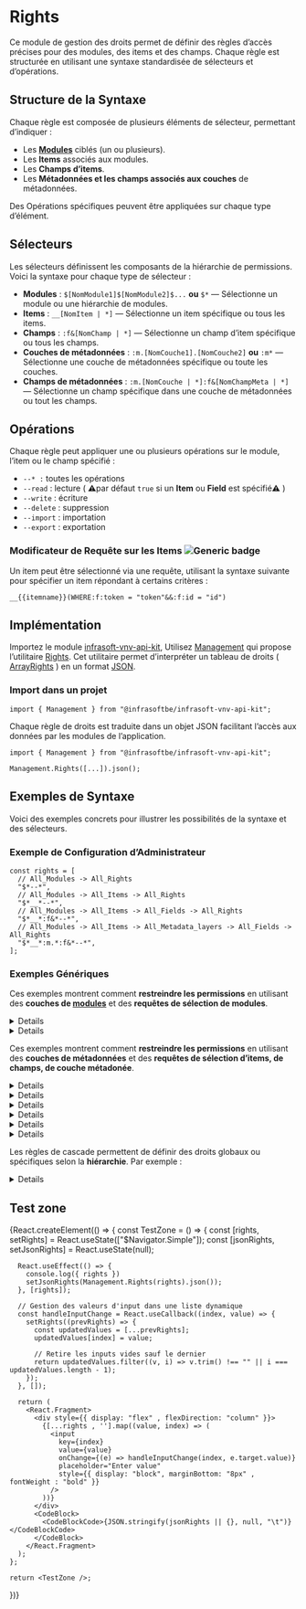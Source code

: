 


# Rights

Ce module de gestion des droits permet de définir des règles d’accès précises pour des modules, des items et des champs. Chaque règle est structurée en utilisant une syntaxe standardisée de sélecteurs et d’opérations.

## Structure de la Syntaxe

Chaque règle est composée de plusieurs éléments de sélecteur, permettant d’indiquer :

- Les **[Modules](../../../Tutorial/Application/modules/Modules.md)** ciblés (un ou plusieurs).
- Les **Items** associés aux modules.
- Les **Champs d’items**.
- Les **Métadonnées et les champs associés aux couches** de métadonnées.

Des Opérations spécifiques peuvent être appliquées sur chaque type d’élément.

## Sélecteurs

Les sélecteurs définissent les composants de la hiérarchie de permissions. Voici la syntaxe pour chaque type de sélecteur :

- **Modules** : `$[NomModule1]$[NomModule2]$...` **ou** `$*` — Sélectionne un module ou une hiérarchie de modules.
- **Items** : `__[NomItem | *]` — Sélectionne un item spécifique ou tous les items.
- **Champs** : `:f&[NomChamp | *]` — Sélectionne un champ d’item spécifique ou tous les champs.
- **Couches de métadonnées** : `:m.[NomCouche1].[NomCouche2]` **ou** `:m*` — Sélectionne une couche de métadonnées spécifique ou toute les couches.
- **Champs de métadonnées** : `:m.[NomCouche | *]:f&[NomChampMeta | *]` — Sélectionne un champ spécifique dans une couche de métadonnées ou tout les champs.

## Opérations

Chaque règle peut appliquer une ou plusieurs opérations sur le module, l’item ou le champ spécifié :

- `--* :` toutes les opérations
- `--read` : lecture ( ⚠️par défaut `true` si un **Item** ou **Field** est spécifié⚠️ )
- `--write` : écriture
- `--delete` : suppression
- `--import` : importation
- `--export` : exportation

### Modificateur de Requête sur les Items ![Generic badge](https://img.shields.io/badge/Feature-Not_Yet_Implemented-red.svg)

Un item peut être sélectionné via une requête, utilisant la syntaxe suivante pour spécifier un item répondant à certains critères :

```tsx
__{{itemname}}(WHERE:f:token = "token"&&:f:id = "id")
```

## Implémentation

Importez le module [infrasoft-vnv-api-kit](../../../packages/vnv-api-kit/), Utilisez <a href="../../../../API/infrasoft-vnv-api-kit/modules/Management.html" target="_blank">Management</a> qui propose l’utilitaire <a href="../../../../API/infrasoft-vnv-api-kit/functions/Management.Rights.html" target="_blank">Rights</a>. Cet utilitaire permet d’interpréter un tableau de droits ( <a href="../../../../API/infrasoft-vnv-api-kit/classes/Management.ArrayRights.html" target="_blank">ArrayRights</a> ) en un format <a href="../../../../API/infrasoft-vnv-api-kit/classes/Management.ArrayRights.html#json" target="_blank">JSON</a>.

### Import dans un projet

```tsx
import { Management } from "@infrasoftbe/infrasoft-vnv-api-kit";
```

Chaque règle de droits est traduite dans un objet JSON facilitant l’accès aux données par les modules de l’application.

```tsx
import { Management } from "@infrasoftbe/infrasoft-vnv-api-kit";

Management.Rights([...]).json();
```

## Exemples de Syntaxe

Voici des exemples concrets pour illustrer les possibilités de la syntaxe et des sélecteurs.

### Exemple de Configuration d’Administrateur

```tsx
const rights = [
  // All_Modules -> All_Rights
  "$*--*",
  // All_Modules -> All_Items -> All_Rights
  "$*__*--*",
  // All_Modules -> All_Items -> All_Fields -> All_Rights
  "$*__*:f&*--*",
  // All_Modules -> All_Items -> All_Metadata_layers -> All_Fields -> All_Rights
  "$*__*:m.*:f&*--*",
];
```

### Exemples Génériques

Ces exemples montrent comment **restreindre les permissions** en utilisant des **couches de [modules](../../../Application/modules/Modules.md)** et des **requêtes de sélection de modules**.

<Details summary="Module & Default operation">

#### Code

```tsx
import { Management } from "@infrasoftbe/infrasoft-vnv-api-kit";

let right = ["$Navigator.Simple"];
console.log({ rights: Management.Right().json() });
```

#### Output

```json
{
  "Navigator": {
    "operations": {
      "read": true
    },
    "Simple": {
      "operations": {
        "read": true,
        "write": false,
        "delete": false,
        "import": false,
        "export": false
      },
      "items": {}
    }
  }
}
```

</Details>

<Details summary="Module & Operations">

#### Code

```tsx
import { Management } from "@infrasoftbe/infrasoft-vnv-api-kit";

let right = ["$Navigator.Simple--import"];
console.log({ rights: Management.Right().json() });
```

#### Output

```json
{
  "Navigator": {
    "operations": {
      "read": true
    },
    "Simple": {
      "operations": {
        "read": true,
        "write": false,
        "delete": false,
        "import": true,
        "export": false
      },
      "items": {}
    }
  }
}
```

</Details>

Ces exemples montrent comment **restreindre les permissions** en utilisant des **couches de métadonnées** et des **requêtes de sélection d’items, de champs, de couche métadonée**.

<Details summary="Module & Item">
  Voici le contenu de l'accordéon. Vous pouvez y mettre tout ce que vous voulez, comme du texte, des listes ou même d'autres composants.

#### Code

```tsx
import { Management } from "@infrasoftbe/infrasoft-vnv-api-kit";

let right = ["$Navigator.Simple__work"];
console.log({ rights: Management.Right().json() });
```

#### Output

```json
{
  "Navigator": {
    "operations": {
      "read": true
    },
    "Simple": {
      "operations": {
        "read": true
      },
      "items": {
        "work": {
          "operations": {
            "read": true,
            "write": false,
            "delete": false,
            "import": false,
            "export": false
          },
          "fields": {},
          "metadata": {}
        }
      }
    }
  }
}
```

</Details>

<Details summary="Module & Item opertations">
  Voici le contenu de l'accordéon. Vous pouvez y mettre tout ce que vous voulez, comme du texte, des listes ou même d'autres composants.

#### Code

```tsx
import { Management } from "@infrasoftbe/infrasoft-vnv-api-kit";

let right = ["$Navigator.Simple__work--write"];
console.log({ rights: Management.Right().json() });
```

#### Output

```json
{
  "Navigator": {
    "operations": {
      "read": true
    },
    "Simple": {
      "operations": {
        "read": true
      },
      "items": {
        "work": {
          "operations": {
            "read": true,
            "write": true,
            "delete": false,
            "import": false,
            "export": false
          },
          "fields": {},
          "metadata": {}
        }
      }
    }
  }
}
```

</Details>

<Details summary="Module & Item fields">
  Voici le contenu de l'accordéon. Vous pouvez y mettre tout ce que vous voulez, comme du texte, des listes ou même d'autres composants.

#### Code

```tsx
import { Management } from "@infrasoftbe/infrasoft-vnv-api-kit";

let right = ["$Navigator.Simple__work:f&token"];
console.log({ rights: Management.Right().json() });
```

#### Output

```json
{
  "Navigator": {
    "operations": {
      "read": true
    },
    "Simple": {
      "operations": {
        "read": true
      },
      "items": {
        "work": {
          "operations": {
            "read": true,
            "write": false,
            "delete": false,
            "import": false,
            "export": false
          },
          "fields": {
            "token": {
              "operations": {
                "read": true,
                "write": false,
                "delete": false,
                "import": false,
                "export": false
              }
            }
          },
          "metadata": {}
        }
      }
    }
  }
}
```

</Details>

<Details summary="Module & Item fields operations">
  Voici le contenu de l'accordéon. Vous pouvez y mettre tout ce que vous voulez, comme du texte, des listes ou même d'autres composants.

#### Code

```tsx
import { Management } from "@infrasoftbe/infrasoft-vnv-api-kit";

let right = ["$Navigator.Simple__work:f&token--write"];
console.log({ rights: Management.Right().json() });
```

#### Output

```json
{
  "Navigator": {
    "operations": {
      "read": true
    },
    "Simple": {
      "operations": {
        "read": true
      },
      "items": {
        "work": {
          "operations": {
            "read": true,
            "write": false,
            "delete": false,
            "import": false,
            "export": false
          },
          "fields": {
            "token": {
              "operations": {
                "read": true,
                "write": true,
                "delete": false,
                "import": false,
                "export": false
              }
            }
          },
          "metadata": {}
        }
      }
    }
  }
}
```

</Details>

<Details summary="Module & Item metadata fields">
  Voici le contenu de l'accordéon. Vous pouvez y mettre tout ce que vous voulez, comme du texte, des listes ou même d'autres composants.

#### Code

```tsx
import { Management } from "@infrasoftbe/infrasoft-vnv-api-kit";

let right = ["$Navigator.Simple__work:m.:f&description"];
console.log({ rights: Management.Right().json() });
```

#### Output

```json
{
  "Navigator": {
    "operations": {
      "read": true
    },
    "Simple": {
      "operations": {
        "read": true
      },
      "items": {
        "work": {
          "operations": {
            "read": true,
            "write": false,
            "delete": false,
            "import": false,
            "export": false
          },
          "fields": {},
          "metadata": {
            "description": {
              "operations": {
                "read": true,
                "write": false,
                "delete": false,
                "import": false,
                "export": false
              }
            }
          }
        }
      }
    }
  }
}
```

</Details>

<Details summary="Module & Item metadata fields operations">
  Voici le contenu de l'accordéon. Vous pouvez y mettre tout ce que vous voulez, comme du texte, des listes ou même d'autres composants.

#### Code

```tsx
import { Management } from "@infrasoftbe/infrasoft-vnv-api-kit";

let right = ["$Navigator.Simple__work:m.:f&description--write"];
console.log({ rights: Management.Right().json() });
```

#### Output

```json
{
  "Navigator": {
    "operations": {
      "read": true
    },
    "Simple": {
      "operations": {
        "read": true
      },
      "items": {
        "work": {
          "operations": {
            "read": true,
            "write": false,
            "delete": false,
            "import": false,
            "export": false
          },
          "fields": {},
          "metadata": {
            "description": {
              "operations": {
                "read": true,
                "write": true,
                "delete": false,
                "import": false,
                "export": false
              }
            }
          }
        }
      }
    }
  }
}
```

</Details>

Les règles de cascade permettent de définir des droits globaux ou spécifiques selon la **hiérarchie**.
Par exemple :

<Details summary="Cascading rights">
  Les permissions s’appliquent avec une hiérarchie en cascade :

- **Modules** : Les droits peuvent être attribués à des modules entiers ou à des sous-modules en utilisant un \* pour capturer tous les sous-modules.
- **Items** : Chaque item d’un module peut avoir des permissions spécifiques.
- **Champs** : Des champs spécifiques d’un item peuvent être sélectionnés pour définir des droits précis.
- **Métadonnées** : Les permissions sur les métadonnées sont structurées avec des couches, permettant d’accéder à des niveaux spécifiques de métadonnées.

#### Code

```tsx
import { Management } from "@infrasoftbe/infrasoft-vnv-api-kit";

let right = [
  "$Navigator.Simple--import",
  "$Navigator.Simple--export",
  "$Navigator.Simple--delete",
  "$Navigator.Simple__project",
  "$Navigator.Simple__project--delete",
  "$Navigator.Simple__project--import",
  "$Navigator.Simple__project--export",
  "$Navigator.Simple__project:f&name",
  "$Navigator.Simple__project:f&token",
  "$Navigator.Simple__project:f&create_dt",
  "$Navigator.Simple__project:f&update_dt",
  "$Navigator.Simple__project:m.:f&description--write",
];
console.log({ rights: Management.Right().json() });
```

#### Output

```json
{
  "Navigator": {
    "operations": { "read": true },
    "Simple": {
      "operations": {
        "read": true,
        "write": false,
        "delete": true,
        "import": true,
        "export": true
      },
      "items": {
        "project": {
          "operations": {
            "read": true,
            "write": false,
            "delete": true,
            "import": true,
            "export": true
          },
          "fields": {
            "name": {
              "operations": {
                "read": true,
                "write": false,
                "delete": false,
                "import": false,
                "export": false
              }
            },
            "token": {
              "operations": {
                "read": true,
                "write": false,
                "delete": false,
                "import": false,
                "export": false
              }
            },
            "create_dt": {
              "operations": {
                "read": true,
                "write": false,
                "delete": false,
                "import": false,
                "export": false
              }
            },
            "update_dt": {
              "operations": {
                "read": true,
                "write": false,
                "delete": false,
                "import": false,
                "export": false
              }
            }
          },
          "metadata": {
            "description": {
              "operations": {
                "read": true,
                "write": true,
                "delete": false,
                "import": false,
                "export": false
              }
            }
          }
        }
      }
    }
  }
}
```

</Details>

## Test zone

<div>
  {React.createElement(() => {
    const TestZone = () => {
      const [rights, setRights] = React.useState(["$Navigator.Simple"]);
      const [jsonRights, setJsonRights] = React.useState(null);

      React.useEffect(() => {
        console.log({ rights })
        setJsonRights(Management.Rights(rights).json());
      }, [rights]);

      // Gestion des valeurs d'input dans une liste dynamique
      const handleInputChange = React.useCallback((index, value) => {
        setRights((prevRights) => {
          const updatedValues = [...prevRights];
          updatedValues[index] = value;

          // Retire les inputs vides sauf le dernier
          return updatedValues.filter((v, i) => v.trim() !== "" || i === updatedValues.length - 1);
        });
      }, []);

      return (
        <React.Fragment>
          <div style={{ display: "flex" , flexDirection: "column" }}>
            {[...rights , ''].map((value, index) => (
              <input
                key={index}
                value={value}
                onChange={(e) => handleInputChange(index, e.target.value)}
                placeholder="Enter value"
                style={{ display: "block", marginBottom: "8px" , fontWeight : "bold" }}
              />
            ))}
          </div>
          <CodeBlock>
            <CodeBlockCode>{JSON.stringify(jsonRights || {}, null, "\t")}</CodeBlockCode>
          </CodeBlock>
        </React.Fragment>
      );
    };

    return <TestZone />;

})}

</div>
